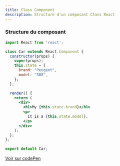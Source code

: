 ```yaml
---
title: Class Component
description: Structure d'un composant Class React
---
```

### Structure du composant

```jsx title=classComponent.js
import React from 'react';

class Car extends React.Component {
  constructor(props) {
    super(props);
    this.state = {
      brand: "Peugeot",
      model: "308",
    };
  };

  render() {
    return (
      <div>
        <h1>My {this.state.brand}</h1>
        <p>
          It is a {this.state.model}.
        </p>
      </div>
    );
  };
};

export default Car;
```
[Voir sur codePen](https://codepen.io/trending)
